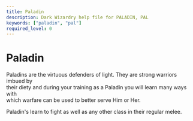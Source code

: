 ```yaml
---
title: Paladin
description: Dark Wizardry help file for PALADIN, PAL
keywords: ["paladin", "pal"]
required_level: 0
---
```


# Paladin

Paladins are the virtuous defenders of light. They are strong warriors imbued by  
their diety and during your training as a Paladin you will learn many ways with  
which warfare can be used to better serve Him or Her.  

Paladin's learn to fight as well as any other class in their regular melee.